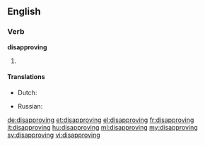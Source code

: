 ==English==

===Verb===
'''disapproving'''

# {{present participle of|disapprove}}

====Translations====
{{trans-top|present participle of disapprove}}
* Dutch: {{t+|nl|afkeurend}}
{{trans-mid}}
* Russian: {{t+|ru|неодобрительный|tr=neodobrítelʹnyj|sc=Cyrl}}
{{trans-bottom}}

[[de:disapproving]]
[[et:disapproving]]
[[el:disapproving]]
[[fr:disapproving]]
[[it:disapproving]]
[[hu:disapproving]]
[[ml:disapproving]]
[[my:disapproving]]
[[sv:disapproving]]
[[vi:disapproving]]